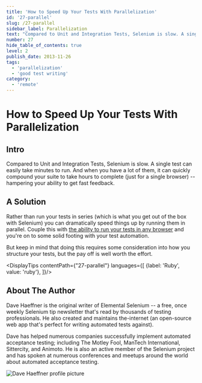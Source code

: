 ```yaml
---
title: 'How to Speed Up Your Tests With Parallelization'
id: '27-parallel'
slug: /27-parallel
sidebar_label: Parallelization
text: "Compared to Unit and Integration Tests, Selenium is slow. A single test can easily take minutes to run. And when you have a lot of them, it can quickly compound your suite to take hours to complete (just for a single browser) -- hampering your ability to get fast feedback."
number: 27
hide_table_of_contents: true
level: 2
publish_date: 2013-11-26
tags:
  - 'parallelization'
  - 'good test writing'
category:
  - 'remote'
---
```


# How to Speed Up Your Tests With Parallelization

## Intro

Compared to Unit and Integration Tests, Selenium is slow. A single test can easily take minutes to run. And when you
have a lot of them, it can quickly compound your suite to take hours to complete (just for a single browser) --
hampering your ability to get fast feedback.

## A Solution

Rather than run your tests in series (which is what you get out of the box with Selenium) you can dramatically speed
things up by running them in parallel. Couple this with
[the ability to run your tests in any browser](https://elementalselenium.com/docs/cloud/26-cloud) and you're on to
some solid footing with your test automation.

But keep in mind that doing this requires some consideration into how you structure your tests, but the pay off is
well worth the effort.



<DisplayTips contentPath={"27-parallel"} languages={[
    {label: 'Ruby', value: 'ruby'},
]}/>


## About The Author

Dave Haeffner is the original writer of Elemental Selenium -- a free, once weekly Selenium tip newsletter that's read
by thousands of testing professionals. He also created and maintains the-internet (an open-source web app that's
perfect for writing automated tests against).

Dave has helped numerous companies successfully implement automated acceptance testing; including The Motley Fool,
ManTech International, Sittercity, and Animoto. He is also an active member of the Selenium project and has spoken
at numerous conferences and meetups around the world about automated acceptance testing.

![Dave Haeffner profile picture](/img/authors/dave-haeffner.jpeg#author-img 'a title')

